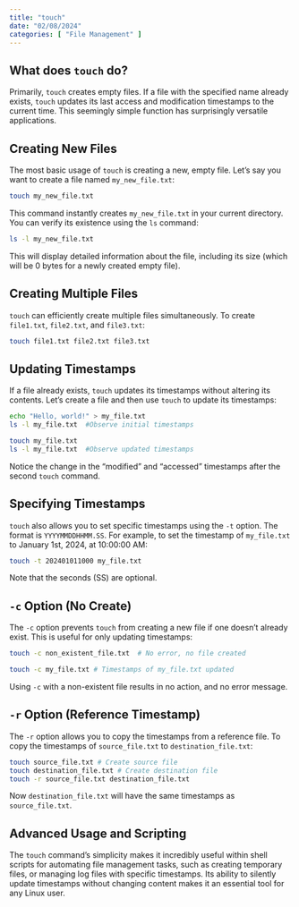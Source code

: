 ```yaml
---
title: "touch"
date: "02/08/2024"
categories: [ "File Management" ]
---
```

## What does `touch` do?

Primarily, `touch` creates empty files. If a file with the specified name already exists, `touch` updates its last access and modification timestamps to the current time.  This seemingly simple function has surprisingly versatile applications.


## Creating New Files

The most basic usage of `touch` is creating a new, empty file.  Let's say you want to create a file named `my_new_file.txt`:

```bash
touch my_new_file.txt
```

This command instantly creates `my_new_file.txt` in your current directory. You can verify its existence using the `ls` command:

```bash
ls -l my_new_file.txt
```

This will display detailed information about the file, including its size (which will be 0 bytes for a newly created empty file).


##  Creating Multiple Files

`touch` can efficiently create multiple files simultaneously.  To create `file1.txt`, `file2.txt`, and `file3.txt`:

```bash
touch file1.txt file2.txt file3.txt
```


## Updating Timestamps

If a file already exists, `touch` updates its timestamps without altering its contents.  Let's create a file and then use `touch` to update its timestamps:

```bash
echo "Hello, world!" > my_file.txt
ls -l my_file.txt  #Observe initial timestamps

touch my_file.txt
ls -l my_file.txt  #Observe updated timestamps
```

Notice the change in the "modified" and "accessed" timestamps after the second `touch` command.


## Specifying Timestamps

`touch` also allows you to set specific timestamps using the `-t` option.  The format is `YYYYMMDDHHMM.SS`. For example, to set the timestamp of `my_file.txt` to January 1st, 2024, at 10:00:00 AM:

```bash
touch -t 202401011000 my_file.txt
```

Note that the seconds (SS) are optional.


##  `-c` Option (No Create)

The `-c` option prevents `touch` from creating a new file if one doesn't already exist.  This is useful for only updating timestamps:

```bash
touch -c non_existent_file.txt  # No error, no file created

touch -c my_file.txt # Timestamps of my_file.txt updated
```

Using `-c` with a non-existent file results in no action, and no error message.


##  `-r` Option (Reference Timestamp)

The `-r` option allows you to copy the timestamps from a reference file. To copy the timestamps of `source_file.txt` to `destination_file.txt`:

```bash
touch source_file.txt # Create source file
touch destination_file.txt # Create destination file
touch -r source_file.txt destination_file.txt
```

Now `destination_file.txt` will have the same timestamps as `source_file.txt`.


##  Advanced Usage and  Scripting

The `touch` command's simplicity makes it incredibly useful within shell scripts for automating file management tasks, such as creating temporary files, or managing log files with specific timestamps.  Its ability to silently update timestamps without changing content makes it an essential tool for any Linux user.

